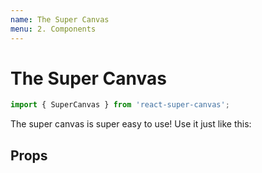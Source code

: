 ```yaml
---
name: The Super Canvas
menu: 2. Components
---
```



# The Super Canvas

```js
import { SuperCanvas } from 'react-super-canvas';
```

The super canvas is super easy to use! Use it just like this:

<Playground>
	<SuperCanvas
		height={300}
		width={300}
		activeBackgroundElement={new GridBackground(20)}
		availableBrushes={[
			new CircleBrush(),
		]}
	/>
</Playground>

## Props

<Props
	of={SuperCanvas}
/>
